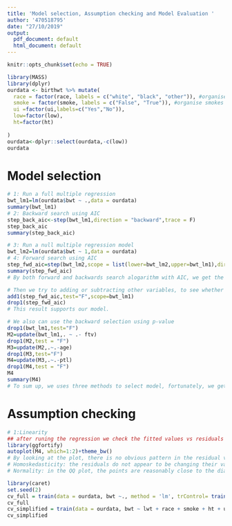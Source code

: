 ```yaml
---
title: 'Model selection, Assumption checking and Model Evaluation '
author: '470518795'
date: "27/10/2019"
output:
  pdf_document: default
  html_document: default
---
```


```r
knitr::opts_chunk$set(echo = TRUE)
```

```r
library(MASS)
library(dplyr)
ourdata <- birthwt %>% mutate(
  race = factor(race, labels = c("white", "black", "other")), #organise race
  smoke = factor(smoke, labels = c("False", "True")), #organise smokes
  ui =factor(ui,labels=c("Yes","No")),
  low=factor(low),
  ht=factor(ht)
  
)
ourdata<-dplyr::select(ourdata,-c(low))
ourdata
```

# Model selection


```r
# 1: Run a full multiple regression
bwt_lm1=lm(ourdata$bwt ~ .,data = ourdata)
summary(bwt_lm1)
# 2: Backward search using AIC
step_back_aic<-step(bwt_lm1,direction = "backward",trace = F)
step_back_aic
summary(step_back_aic)
```


```r
# 3: Run a null multiple regression model
bwt_lm2=lm(ourdata$bwt ~ 1,data = ourdata)
# 4: Forward search using AIC
step_fwd_aic=step(bwt_lm2,scope = list(lower=bwt_lm2,upper=bwt_lm1),direction = "forward",trace = F)
summary(step_fwd_aic)
# By both forward and backwards search alogarithm with AIC, we get the same results.  
```

```r
# Then we try to adding or subtracting other variables, to see whether we can get a smaller aic, however, we found by adding or subtracting one variable, we will always get a large aic
add1(step_fwd_aic,test="F",scope=bwt_lm1)
drop1(step_fwd_aic) 
# This result supports our model.
```

```r
# We also can use the backward selection using p-value
drop1(bwt_lm1,test="F")
M2=update(bwt_lm1,. ~ .- ftv)
drop1(M2,test = "F")
M3=update(M2,.~.-age)
drop1(M3,test="F")
M4=update(M3,.~.-ptl)
drop1(M4,test = "F")
M4
summary(M4)
# To sum up, we uses three methods to select model, fortunately, we get the same result. Because of this, we are quite confident about the the regression model we used. Next, we will check the assumption.
```

# Assumption checking
```r
# 1:Linearity
## after runing the regression we check the fitted values vs residuals
library(ggfortify)
autoplot(M4, which=1:2)+theme_bw()
# By looking at the plot, there is no obvious pattern in the residual vs fitted values plot so it does not appear that we have misspecified the model
# Homoskedasticity: the residuals do not appear to be changing their variability over the range of the fitted values, so the constant error variance assumption is met
# Normality: in the QQ plot, the points are reasonably close to the diagonal line. The top are not quite on the line, but it’s not severe enough departure to cause too much concern. The normality assumption is at least approximately satisfied.
```

```r
library(caret)
set.seed(2)
cv_full = train(data = ourdata, bwt ~., method = 'lm', trControl= trainControl(method='cv',number = 10, verboseIter = FALSE))
cv_full
cv_simplified = train(data = ourdata, bwt ~ lwt + race + smoke + ht + ui, method = 'lm', trControl= trainControl(method='cv',number = 10, verboseIter = FALSE))
cv_simplified
```